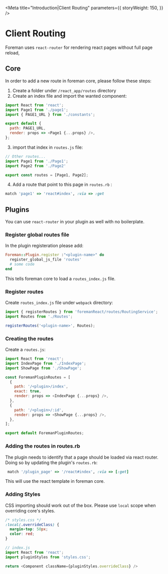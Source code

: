 
<Meta
  title="Introduction|Client Routing"
  parameters={{
    storyWeight: 150,
  }}
/>


# Client Routing
Foreman uses `react-router` for rendering react pages without full page reload,

## Core
In order to add a new route in foreman core, please follow these steps:

1. Create a folder under `/react_app/routes` directory
2. Create an index file and import the wanted component:

```js
import React from 'react';
import Page1 from './page1';
import { PAGE1_URL } from './constants';

export default {
  path: PAGE1_URL,
  render: props => <Page1 {...props} />,
};
```
3. import that index in `routes.js` file:
```js
// Other routes...
import Page1 from './Page1';
import Page2 from './Page2'

export const routes = [Page1, Page2];
```
4. Add a route that point to this page in `routes.rb` :
```ruby
match 'page1' => 'react#index', :via => :get
```

## Plugins
You can use `react-router` in your plugin as well with no boilerplate.

### Register global routes file
In the plugin registeration please add:
``` ruby
Foreman::Plugin.register :"<plugin-name>" do
  register_global_js_file 'routes'
  # some code
end
```
This tells foreman core to load a `routes_index.js` file.

### Register routes
Create `routes_index.js` file under `webpack` directory:

```js
import { registerRoutes } from 'foremanReact/routes/RoutingService';
import Routes from './Routes';

registerRoutes('<plugin-name>', Routes);

```

### Creating the routes
Create a `routes.js`:

```js
import React from 'react';
import IndexPage from './IndexPage';
import ShowPage from './ShowPage';

const ForemanPluginRoutes = [
  {
    path: '/<plugin>/index',
    exact: true,
    render: props => <IndexPage {...props} />,
  },
  {
    path: '/<plugin>/:id',
    render: props => <ShowPage {...props} />,
  },
];

export default ForemanPluginRoutes;

```

### Adding the routes in routes.rb
The plugin needs to identify that a page should be loaded via react router.
Doing so by updating the plugin's `routes.rb`:
```ruby
 match '/plugin_page' => '/react#index', :via => [:get]
```
This will use the react template in foreman core.

### Adding Styles
CSS importing should work out of the box.
Please use `local` scope when overriding core's styles.
```css
/* styles.css */
:local(.overrideClass) {
  margin-top: 50px;
  color: red;
}

```
```js
// index.js
import React from 'react';
import pluginStyles from 'styles.css';

return <Component className={pluginStyles.overrideClass} />
```

